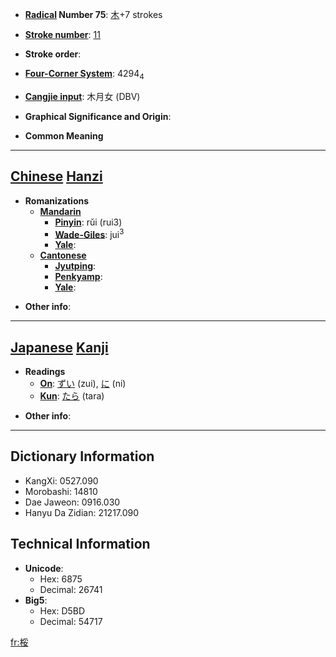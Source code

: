 * '''[[Wiktionary:Chinese radical index| Radical]] Number 75''': [[Wiktionary:Chinese radical index 木|木]]+7 strokes

* '''[[Wiktionary:Chinese total strokes index|Stroke number]]''': [[Wiktionary:Chinese total strokes index 11|11]]

* '''Stroke order''': 

* '''[[Wiktionary:Chinese four corner index|Four-Corner System]]''': 4294<sub>4</sub>

* '''[[Wiktionary:Chinese Cangjie index|Cangjie input]]''': 木月女 (DBV)

* '''Graphical Significance and Origin''': 

* '''Common Meaning'''

----

== [[Chinese]] [[Hanzi]] ==

* '''Romanizations'''
** '''[[Mandarin]]'''
*** '''[[Pinyin]]''': rǔi (rui3)
*** '''[[Wade-Giles]]''': jui<sup>3</sup>
*** '''[[Yale]]''': 
** '''[[Cantonese]]'''
*** '''[[Jyutping]]''':
*** '''[[Penkyamp]]''': 
*** '''[[Yale]]''': 

* '''Other info''': 

----

== [[Japanese]] [[Kanji]] ==

* '''Readings'''
** '''[[On]]''': [[ずい]] (zui), [[に]] (ni)
** '''[[Kun]]''': [[たら]] (tara)

* '''Other info''':  

----

== Dictionary Information ==

* KangXi: 0527.090
* Morobashi: 14810
* Dae Jaweon: 0916.030
* Hanyu Da Zidian: 21217.090

== Technical Information ==

* '''Unicode''':
** Hex: 6875
** Decimal: 26741
* '''Big5''':
** Hex: D5BD
** Decimal: 54717

[[fr:桵]]